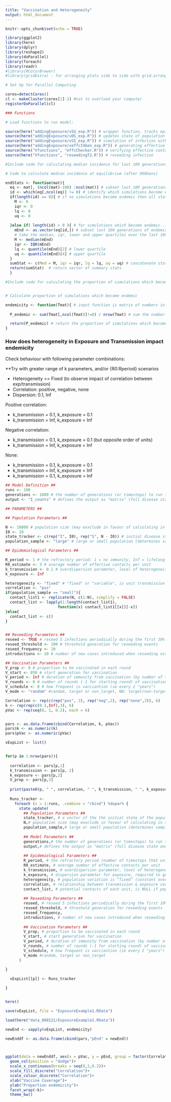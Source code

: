```yaml
---
title: "Vaccination and Heterogeneity"
output: html_document
---
```


```r
knitr::opts_chunk$set(echo = TRUE)
```

```r
library(ggplot2)
library(here)
library(dplyr)
library(reshape2)
library(doParallel)
library(foreach)
library(readr)
#library(RColorBrewer)
#library(gridExtra) - for arranging plots side to side with grid.arrange
```

```r

# Set Up for Parallel Computing

cores=detectCores()
cl <- makeCluster(cores[1]-1) #not to overload your computer
registerDoParallel(cl)


```


```r

### Functions

# Load functions to run model:

source(here("addingExposure/vSU_exp.R")) # wrapper function, tracks epidemic in population over generations
source(here("addingExposure/vDS_exp.R")) # updates state of population based on current generation
source(here("addingExposure/vSI_exp.R")) # simulation of infection with neg binom dist
source(here("addingExposure/veffcIdGen_exp.R")) # generating effective contact IDs
source(here("Vfunctions", "effcChecker.R")) # verifying effective contact IDs
source(here("Vfunctions", "reseedingT2.R")) # reseeding infection

```


```r

#Include code for calculating median incidence for last 100 generations:

# Code to calculate median incidence at equilibrium (after 900Gens)

endStats <- function(mat){
  eq <- mat[, (ncol(mat)-100) :ncol(mat)] # subset last 100 generations of matrix
  id <- which(eq[,ncol(eq)] != 0) # identify which simulations become endemic (cases > 0 in final generation)
  if(length(id) == 0){ # if no simulations become endemic then all statistics set to 0
    M <- 0 
    iqr <- 0
    lq <- 0
    uq <- 0
    
  }else if( length(id) > 0 ){ # for simulations which become endemic...
    mEnd <- as.vector(eq[id,]) # subset last 100 generations of endemic simulations and format as vector
    # take the median, iqr, lower and upper quartiles over the last 100 generations for all simulations which become endemic 
    M <- median(mEnd) 
    iqr <- IQR(mEnd)
    lq <- quantile(mEnd)[2] # lower quartile
    uq <- quantile(mEnd)[4] # upper quartile
  }
  sumStat <- c(Med = M, iqr = iqr, lq = lq, uq = uq) # concatenate statistics
  return(sumStat)  # return vector of summary stats
  }
```

```r
#Include code for calculating the proportion of simulations which become endemic for a given parameter set.


# Calculate proportion of simulations which become endemic

endemicity <- function(Tmat){ # input function is matrix of numbers infected across generations (columns) for multiple simulations (rows)
  
  P_endemic <- sum(Tmat[,ncol(Tmat)]!=0) / nrow(Tmat) # sum the number of simulations which result in 0 infections in the final generation (extinction), divided by the total number of simulaitons (number of row of matrix)

  return(P_endemic) # return the proportion of simulations which become endemic
}

```


### How does heterogeneity in Exposure and Transmission impact endemicity


Check behaviour with following parameter combinations:

**Try with greater range of k parameters, and/or {R0:Rperiod} scenarios

* Heterogeneity == Fixed (to observe impact of correlation between exp/transmission)
* Correlation: positive, negative, none
* Dispersion: 0.1, Inf

Positive correlation:

* k_transmission = 0.1, k_exposure = 0.1
* k_transmission = Inf, k_exposure = Inf

Negative correlation:

* k_transmission = 0.1, k_exposure = 0.1 (but opposite order of units)
* k_transmission = Inf, k_exposure = Inf

None: 

* k_transmission = 0.1, k_exposure = 0.1 
* k_transmission = Inf, k_exposure = Inf
* k_transmission = 0.1, k_exposure = Inf



```r


## Model Definition ##
runs <- 100
generations <- 1000 # the number of generations (or timesteps) to run the model over
output <- "I_counts" # defines the output as "matrix" (full disease state and ID of units) or "counts" (number of units in S,I,R states or "I_counts" (returns only count of infected units over time)

## PARAMETERS ##

## Population Parameters ##

N <- 10000 # population size (may exxclude in favour of calculating in state_update function)
I0 <- 10
state_tracker <- c(rep("I", I0), rep("S", N - I0)) # initial disease state of units in population
population_sample <- "large" # large or small population (determines sampling strategy)

## Epidemiological Parameters ##

R_period <- 1 # the refractory period: 1 = no immunity, Inf = lifelong immunity
R0_estimate <- 3 # average number of effective contacts per unit
k_transmission <- 0.1 # overdispersion parameter, level of heterogeneity in effective contact potential: 0.1 = high heterogneiety, Inf = homogeneous
k_exposure <- Inf

heterogeneity <- "fixed" # "fixed" or "variable", is unit transmission potential constant through time?
correlation <- "pos"
if(population_sample == "small"){
  contact_list1 <- replicate(N, c(1:N), simplify = FALSE) 
  contact_list <- lapply(1:length(contact_list1), 
                       function(x) contact_list1[[x]][-x]) 
}else{
  contact_list <- c()
}


## Reseeding Parameters ##
reseed <- TRUE # reseed 5 infections periodically during the first 10% of generations
reseed_threshold <- 100 # threshold generation for reseeding events
reseed_frequency <- 10
introductions <- 10 # number of new cases introduced when reseeding occurs

## Vaccination Parameters ##
V_prop <- 0 # proportion to be vaccinated in each round
V_start <- 850 # start generation for vaccination
V_period <- Inf # duration of immunity from vaccination (by number of timesteps)
V_rounds <- 0 # number of rounds (-1 for starting round) of vaccination in programme
V_schedule <- 0 # how frequent is vacciantion (ie every 2 "years")
V_mode <- "random" #random, target or non_target, NB: target/non-target only possible if heterogneiety is fixed

```



```r


Correlation <- rep(c(rep("pos", 2), rep("neg",2), rep("none",2)), 6)
k <- rep(rep(c(0.1,Inf),3), 6)
pVac <- rep(seq(0, 1, 0.2), each = 6)


pars <- as.data.frame(cbind(Correlation, k, pVac))
pars$k <- as.numeric(k)
pars$pVac <- as.numeric(pVac)
```



```r


vExpList <- list()


for(p in 1:nrow(pars)){
  
  correlation <- pars[p,1]
  k_transmission <- pars[p, 2]
  k_exposure <- pars[p,2]
  V_prop <- pars[p,3]
  
  print(paste0(p, " ", correlation, " ", k_transmission, " ", k_exposure))
  
  Runs_tracker <- 
    foreach (z = 1:runs, .combine = "rbind") %dopar% {
      state_update(
        ## Population Parameters ##
        state_tracker, # a vector of the the initial state of the population
        N,# population size (may exxclude in favour of calculating in state_update function)
        population_sample,# large or small population (determines sampling strategy)
        
        ## Model Parameters ##
        generations,# the number of generations (or timesteps) to run the model over
        output,# defines the output as "matrix" (full disease state and ID of units) or "counts" (number of units in S,I,R states or "I_counts" (returns only count of infected units over time)
        
        ## Epidemiological Parameters ##
        R_period, # the refractory period (number of timesteps that units are immune)
        R0_estimate, # average number of effective contacts per unit
        k_transmission, # overdispersion parameter, level of heterogeneity in effective contact potential
        k_exposure, # dispersion parameter for exposure, required to generate probability distribution when independent of tranmsission
        heterogeneity, # population variation is “fixed” (constant over time), “variable” (changes each timestep) or “homogeneous” (all units have same potential)
        correlation, # relationship between transmission & exposure correlated postively (pos), negatively (neg) or unrelated (none)
        contact_list, # potential contacts of each unit, is NULL if pop_sample == "large"
        
        ## Reseeding Parameters ##
        reseed, # reseed 5 infections periodically during the first 10% of generations
        reseed_threshold, # threshold generation for reseeding events
        reseed_frequency,
        introductions, # number of new cases introduced when reseeding occurs
        
        ## Vaccination Parameters ##
        V_prop, # proportion to be vaccinated in each round
        V_start, # start generation for vaccination
        V_period, # duration of immunity from vaccination (by number of timesteps)
        V_rounds, # number of rounds (-1 for starting round) of vaccination in programme
        V_schedule, # how frequent is vacciantion (ie every 2 "years")
        V_mode #random, target or non_target
      )
  
}

  vExpList[[p]] <- Runs_tracker

}


here()

save(vExpList, file = "ExposureExample1.RData")

```

```r

load(here("data_080121/ExposureExample1.RData"))

newEnd <- sapply(vExpList, endemicity)

newEnddf <- as.data.frame(cbind(pars,"pEnd" = newEnd))



ggplot(data = newEnddf, aes(x = pVac, y = pEnd, group = factor(Correlation), fill = factor(Correlation), colour = factor(Correlation)))+
  geom_col(position = "dodge")+
  scale_x_continuous(breaks = seq(0,1,0.2))+
  scale_fill_discrete("Correlation")+
  scale_colour_discrete("Correlation")+
  xlab("Vaccine Coverage")+
  ylab("Proportion endemicity")+
  facet_wrap(~k)+
  theme_bw()


```
